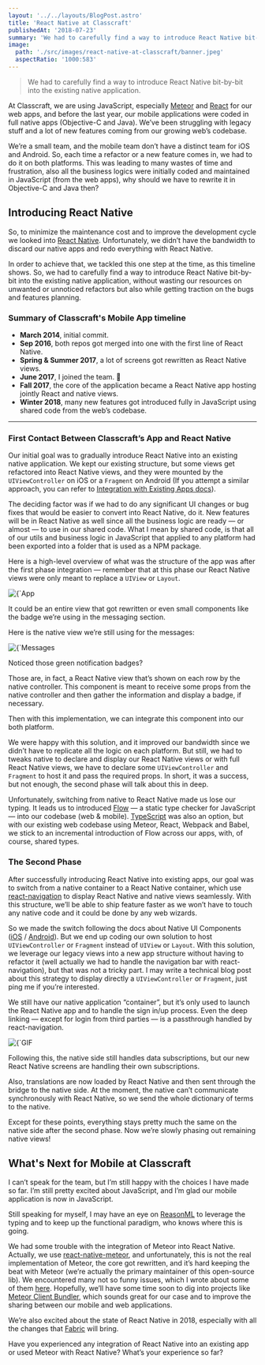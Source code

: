 ```yaml
---
layout: '../../layouts/BlogPost.astro'
title: 'React Native at Classcraft'
publishedAt: '2018-07-23'
summary: 'We had to carefully find a way to introduce React Native bit-by-bit into the existing native application.'
image:
  path: './src/images/react-native-at-classcraft/banner.jpeg'
  aspectRatio: '1000:583'
---
```


> We had to carefully find a way to introduce React Native bit-by-bit into the existing native application.

At Classcraft, we are using JavaScript, especially [Meteor](https://www.meteor.com/) and [React](https://reactjs.org/) for our web apps, and before the last year, our mobile applications were coded in full native apps (Objective-C and Java). We’ve been struggling with legacy stuff and a lot of new features coming from our growing web’s codebase.

We’re a small team, and the mobile team don’t have a distinct team for iOS and Android. So, each time a refactor or a new feature comes in, we had to do it on both platforms. This was leading to many wastes of time and frustration, also all the business logics were initially coded and maintained in JavaScript (from the web apps), why should we have to rewrite it in Objective-C and Java then?

## Introducing React Native

So, to minimize the maintenance cost and to improve the development cycle we looked into [React Native](https://facebook.github.io/react-native/). Unfortunately, we didn’t have the bandwidth to discard our native apps and redo everything with React Native.

In order to achieve that, we tackled this one step at the time, as this timeline shows. So, we had to carefully find a way to introduce React Native bit-by-bit into the existing native application, without wasting our resources on unwanted or unnoticed refactors but also while getting traction on the bugs and features planning.

### Summary of Classcraft's Mobile App timeline

- **March 2014**, initial commit.
- **Sep 2016**, both repos got merged into one with the first line of React Native.
- **Spring & Summer 2017**, a lot of screens got rewritten as React Native views.
- **June 2017**, I joined the team. 🎉
- **Fall 2017**, the core of the application became a React Native app hosting jointly React and native views.
- **Winter 2018**, many new features got introduced fully in JavaScript using shared code from the web’s codebase.

---

### First Contact Between Classcraft’s App and React Native

Our initial goal was to gradually introduce React Native into an existing native application. We kept our existing structure, but some views get refactored into React Native views, and they were mounted by the `UIViewController` on iOS or a `Fragment` on Android (If you attempt a similar approach, you can refer to [Integration with Existing Apps docs](https://facebook.github.io/react-native/docs/integration-with-existing-apps)).

The deciding factor was if we had to do any significant UI changes or bug fixes that would be easier to convert into React Native, do it. New features will be in React Native as well since all the business logic are ready — or almost — to use in our shared code. What I mean by shared code, is that all of our utils and business logic in JavaScript that applied to any platform had been exported into a folder that is used as a NPM package.

Here is a high-level overview of what was the structure of the app was after the first phase integration — remember that at this phase our React Native views were only meant to replace a `UIView` or `Layout`.

<div className="img-center">
  <Image
    alt={`App diagram`}
    src={`/static/images/react-native-at-classcraft/app-diagram-1.png`}
    width={350}
    height={670}
  />
</div>

It could be an entire view that got rewritten or even small components like the badge we’re using in the messaging section.

Here is the native view we’re still using for the messages:

<div className="img-center">
  <Image
    alt={`Messages section`}
    src={`/static/images/react-native-at-classcraft/messages.png`}
    width={280}
    height={460}
  />
</div>

Noticed those green notification badges?

Those are, in fact, a React Native view that’s shown on each row by the native controller. This component is meant to receive some props from the native controller and then gather the information and display a badge, if necessary.

Then with this implementation, we can integrate this component into our both platform.

We were happy with this solution, and it improved our bandwidth since we didn’t have to replicate all the logic on each platform. But still, we had to tweaks native to declare and display our React Native views or with full React Native views, we have to declare some `UIViewController` and `Fragment` to host it and pass the required props. In short, it was a success, but not enough, the second phase will talk about this in deep.

Unfortunately, switching from native to React Native made us lose our typing. It leads us to introduced [Flow](https://flow.org/) — a static type checker for JavaScript — into our codebase (web & mobile). [TypeScript](https://www.typescriptlang.org/) was also an option, but with our existing web codebase using Meteor, React, Webpack and Babel, we stick to an incremental introduction of Flow across our apps, with, of course, shared types.

### The Second Phase

After successfully introducing React Native into existing apps, our goal was to switch from a native container to a React Native container, which use [react-navigation](https://github.com/react-navigation/react-navigation) to display React Native and native views seamlessly. With this structure, we’ll be able to ship feature faster as we won’t have to touch any native code and it could be done by any web wizards.

So we made the switch following the docs about Native UI Components ([iOS](https://facebook.github.io/react-native/docs/native-components-ios) / [Android](https://facebook.github.io/react-native/docs/native-components-android)). But we end up coding our own solution to host `UIViewController` or `Fragment` instead of `UIView` or `Layout`. With this solution, we leverage our legacy views into a new app structure without having to refactor it (well actually we had to handle the navigation bar with react-navigation), but that was not a tricky part. I may write a technical blog post about this strategy to display directly a `UIViewController` or `Fragment`, just ping me if you’re interested.

We still have our native application “container”, but it’s only used to launch the React Native app and to handle the sign in/up process. Even the deep linking — except for login from third parties — is a passthrough handled by react-navigation.

<div className="img-center">
  <Image
    alt={`GIF of the application running`}
    src={`/static/images/react-native-at-classcraft/app-gif.gif`}
    width={335}
    height={600}
  />
</div>

Following this, the native side still handles data subscriptions, but our new React Native screens are handling their own subscriptions.

Also, translations are now loaded by React Native and then sent through the bridge to the native side. At the moment, the native can’t communicate synchronously with React Native, so we send the whole dictionary of terms to the native.

Except for these points, everything stays pretty much the same on the native side after the second phase. Now we’re slowly phasing out remaining native views!

## What's Next for Mobile at Classcraft

I can’t speak for the team, but I’m still happy with the choices I have made so far. I’m still pretty excited about JavaScript, and I’m glad our mobile application is now in JavaScript.

Still speaking for myself, I may have an eye on [ReasonML](https://reasonml.github.io/) to leverage the typing and to keep up the functional paradigm, who knows where this is going.

We had some trouble with the integration of Meteor into React Native. Actually, we use [react-native-meteor](https://github.com/inProgress-team/react-native-meteor), and unfortunately, this is not the real implementation of Meteor, the core got rewritten, and it’s hard keeping the beat with Meteor (we’re actually the primary maintainer of this open-source lib). We encountered many not so funny issues, which I wrote about some of them [here](https://github.com/Urigo/meteor-native-packages/issues/1#issuecomment-379782096). Hopefully, we’ll have some time soon to dig into projects like [Meteor Client Bundler](https://github.com/Urigo/meteor-client-bundler), which sounds great for our case and to improve the sharing between our mobile and web applications.

We’re also excited about the state of React Native in 2018, especially with all the changes that [Fabric](https://facebook.github.io/react-native/blog/2018/06/14/state-of-react-native-2018) will bring.

Have you experienced any integration of React Native into an existing app or used Meteor with React Native? What’s your experience so far?
